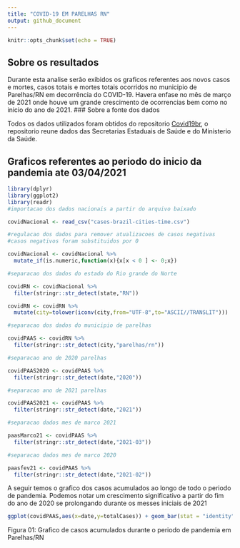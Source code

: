 ```yaml
---
title: "COVID-19 EM PARELHAS RN"
output: github_document
---
```


```r
knitr::opts_chunk$set(echo = TRUE)
```

## Sobre os resultados

Durante esta analise serão exibidos os graficos referentes aos novos casos e mortes, casos totais e mortes totais ocorridos no municipio de Parelhas/RN em decorrência do COVID-19. Havera enfase no mês de março de 2021 onde houve um grande crescimento de ocorrencias bem como no inicio do ano de 2021.
### Sobre a fonte dos dados

Todos os dados utilizados foram obtidos do repositorio [Covid19br](https://github.com/wcota/covid19br), o repositorio reune dados das Secretarias Estaduais de Saúde e do Ministerio da Saúde.

## Graficos referentes ao periodo do inicio da pandemia ate 03/04/2021
```r
library(dplyr)
library(ggplot2)
library(readr)
#importacao dos dados nacionais a partir do arquivo baixado

covidNacional <- read_csv("cases-brazil-cities-time.csv") 

#regulacao dos dados para remover atualizacoes de casos negativas
#casos negativos foram substituidos por 0

covidNacional <- covidNacional %>%
  mutate_if(is.numeric,function(x){x[x < 0 ] <- 0;x})

#separacao dos dados do estado do Rio grande do Norte

covidRN <- covidNacional %>%
  filter(stringr::str_detect(state,"RN"))

covidRN <- covidRN %>%
  mutate(city=tolower(iconv(city,from="UTF-8",to="ASCII//TRANSLIT")))

#separacao dos dados do municipio de parelhas

covidPAAS <- covidRN %>%
  filter(stringr::str_detect(city,"parelhas/rn"))

#separacao ano de 2020 parelhas

covidPAAS2020 <- covidPAAS %>%
  filter(stringr::str_detect(date,"2020"))

#separacao ano de 2021 parelhas

covidPAAS2021 <- covidPAAS %>%
  filter(stringr::str_detect(date,"2021"))

#separacao dados mes de marco 2021

paasMarco21 <- covidPAAS %>%
  filter(stringr::str_detect(date,"2021-03"))

#separacao dados mes de marco 2020

paasfev21 <- covidPAAS %>%
  filter(stringr::str_detect(date,"2021-02"))
```
A seguir temos o grafico dos casos acumulados ao longo de todo o periodo de pandemia. Podemos notar um crescimento significativo a partir do fim do ano de 2020 se prolongando durante os messes iniciais de 2021
```r
ggplot(covidPAAS,aes(x=date,y=totalCases)) + geom_bar(stat = "identity")
```

Figura 01: Grafico de casos acumulados durante o periodo de pandemia em Parelhas/RN

